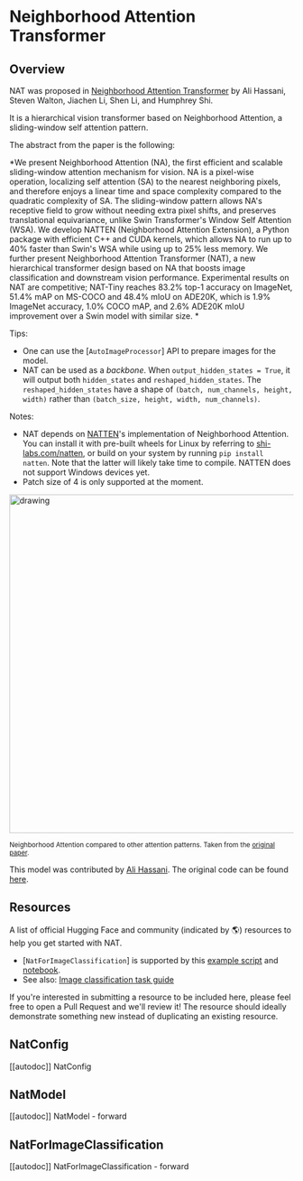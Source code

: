 <!--Copyright 2022 The HuggingFace Team. All rights reserved.

Licensed under the Apache License, Version 2.0 (the "License"); you may not use this file except in compliance with
the License. You may obtain a copy of the License at

http://www.apache.org/licenses/LICENSE-2.0

Unless required by applicable law or agreed to in writing, software distributed under the License is distributed on
an "AS IS" BASIS, WITHOUT WARRANTIES OR CONDITIONS OF ANY KIND, either express or implied. See the License for the
specific language governing permissions and limitations under the License.
-->

# Neighborhood Attention Transformer

## Overview

NAT was proposed in [Neighborhood Attention Transformer](https://arxiv.org/abs/2204.07143)
by Ali Hassani, Steven Walton, Jiachen Li, Shen Li, and Humphrey Shi.

It is a hierarchical vision transformer based on Neighborhood Attention, a sliding-window self attention pattern.

The abstract from the paper is the following:

*We present Neighborhood Attention (NA), the first efficient and scalable sliding-window attention mechanism for vision.
NA is a pixel-wise operation, localizing self attention (SA) to the nearest neighboring pixels, and therefore enjoys a
linear time and space complexity compared to the quadratic complexity of SA. The sliding-window pattern allows NA's
receptive field to grow without needing extra pixel shifts, and preserves translational equivariance, unlike
Swin Transformer's Window Self Attention (WSA). We develop NATTEN (Neighborhood Attention Extension), a Python package
with efficient C++ and CUDA kernels, which allows NA to run up to 40% faster than Swin's WSA while using up to 25% less
memory. We further present Neighborhood Attention Transformer (NAT), a new hierarchical transformer design based on NA
that boosts image classification and downstream vision performance. Experimental results on NAT are competitive;
NAT-Tiny reaches 83.2% top-1 accuracy on ImageNet, 51.4% mAP on MS-COCO and 48.4% mIoU on ADE20K, which is 1.9%
ImageNet accuracy, 1.0% COCO mAP, and 2.6% ADE20K mIoU improvement over a Swin model with similar size. *

Tips:
- One can use the [`AutoImageProcessor`] API to prepare images for the model.
- NAT can be used as a *backbone*. When `output_hidden_states = True`,
it will output both `hidden_states` and `reshaped_hidden_states`.
The `reshaped_hidden_states` have a shape of `(batch, num_channels, height, width)` rather than
`(batch_size, height, width, num_channels)`.

Notes:
- NAT depends on [NATTEN](https://github.com/SHI-Labs/NATTEN/)'s implementation of Neighborhood Attention.
You can install it with pre-built wheels for Linux by referring to [shi-labs.com/natten](https://shi-labs.com/natten),
or build on your system by running `pip install natten`.
Note that the latter will likely take time to compile. NATTEN does not support Windows devices yet.
- Patch size of 4 is only supported at the moment.

<img
src="https://huggingface.co/datasets/huggingface/documentation-images/resolve/main/neighborhood-attention-pattern.jpg"
alt="drawing" width="600"/>

<small> Neighborhood Attention compared to other attention patterns.
Taken from the <a href="https://arxiv.org/abs/2204.07143">original paper</a>.</small>

This model was contributed by [Ali Hassani](https://huggingface.co/alihassanijr).
The original code can be found [here](https://github.com/SHI-Labs/Neighborhood-Attention-Transformer).

## Resources

A list of official Hugging Face and community (indicated by 🌎) resources to help you get started with NAT.

<PipelineTag pipeline="image-classification"/>

- [`NatForImageClassification`] is supported by this [example script](https://github.com/huggingface/transformers/tree/main/examples/pytorch/image-classification) and [notebook](https://colab.research.google.com/github/huggingface/notebooks/blob/main/examples/image_classification.ipynb).
- See also: [Image classification task guide](../tasks/image_classification)

If you're interested in submitting a resource to be included here, please feel free to open a Pull Request and we'll review it! The resource should ideally demonstrate something new instead of duplicating an existing resource.

## NatConfig

[[autodoc]] NatConfig


## NatModel

[[autodoc]] NatModel
    - forward

## NatForImageClassification

[[autodoc]] NatForImageClassification
    - forward

